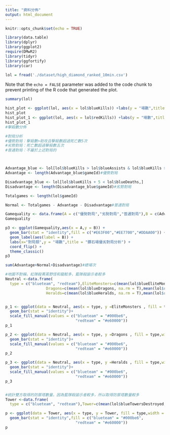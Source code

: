 ---
title: "資料分佈"
output: html_document
---

```{r setup, include=FALSE}
knitr::opts_chunk$set(echo = TRUE)
```


```{r pressure, echo=FALSE}
library(data.table)
library(dplyr)
library(ggplot2)
require(DMwR2)
library(tidyr)
library(ggfortify)
library(car)

lol = fread('./dataset/high_diamond_ranked_10min.csv') 
```

Note that the `echo = FALSE` parameter was added to the code chunk to prevent printing of the R code that generated the plot.


```{r}
summary(lol)

hist_plot <- ggplot(lol, aes(x = lol$blueKills)) +labs(y = "場數",title = "藍隊擊殺平均")+geom_histogram(fill="#000be6",bins = 23) 
hist_plot
hist_plot_1 <- ggplot(lol, aes(x = lol$redKills)) +labs(y = "場數",title = "紅隊擊殺平均")+geom_histogram(fill="#e60000",bins = 23) 
hist_plot_1
#擊殺數分佈
```

```{r}
#對局分析
#優勢對局：擊殺數>助攻且擊殺數超過死亡數5次
#劣勢對局：死亡數超過擊殺數五次
#普通對局：不屬於上述對局的



Advantage_blue <- lol[lol$blueKills > lol$blueAssists & lol$blueKills > lol$blueDeaths + 5,]
Advantage <- length(Advantage_blue$gameId)#優勢對局

Disadvantage_blue <- lol[lol$blueKills + 5 < lol$blueDeaths,]
Disadvantage <- length(Disadvantage_blue$gameId)#劣勢對局

Totalgames <- length(lol$gameId)

Normal <- Totalgames - Advantage - Disadvantage#普通對局

Gamequality <- data.frame(A = c("優勢對局","劣勢對局","普通對局"),B = c(Advantage,Disadvantage,Normal))
Gamequality

p3 <- ggplot(Gamequality,aes(x = A,y = B)) +
  geom_bar(stat = "identity",fill = c("#E63F00","#EE7700","#DDAA00")) +
  geom_label(aes(label = B)) +
  labs(x="對局類",y = "場數",title = "鑽石場優劣對局分析") +
  coord_flip() +
  theme_classic()
p3

sum(Advantage+Normal+Disadvantage)#總場次


```


```{r}
#地圖不對稱，紅隊殺菁英野怪和龍較多，藍隊殺諭示者較多
Neutral <-data.frame(
  type = c("blueteam", "redteam"),EliteMonsters=c(mean(lol$blueEliteMonsters, na.rm = T),mean(lol$redEliteMonsters, na.rm = T)),
                  Dragons=c(mean(lol$blueDragons, na.rm = T),mean(lol$redDragons, na.rm = T)),
                  Heralds=c(mean(lol$blueHeralds, na.rm = T),mean(lol$redHeralds, na.rm = T)))


p_1 <- ggplot(data = Neutral, aes(x = type, y =EliteMonsters , fill = type,width = 0.3)) +
  geom_bar(stat = "identity")+
  scale_fill_manual(values = c("blueteam" = "#000be6",
                               "redteam" = "#e60000"))
p_1

p_2 <- ggplot(data = Neutral, aes(x = type, y =Dragons , fill = type,width = 0.3)) +
  geom_bar(stat = "identity")+
  scale_fill_manual(values = c("blueteam" = "#000be6",
                               "redteam" = "#e60000"))
p_2

p_3 <- ggplot(data = Neutral, aes(x = type, y =Heralds , fill = type,width = 0.3)) +
  geom_bar(stat = "identity")+
  scale_fill_manual(values = c("blueteam" = "#000be6",
                               "redteam" = "#e60000"))
p_3



```

```{r}
#統計雙方取得的防禦塔數量，因為藍隊殺諭示者較多，所以取得防禦塔數量較多
Tower <-data.frame(
  type = c("blueteam", "redteam"),Tower=c(mean(lol$blueTowersDestroyed, na.rm = T),mean(lol$redTowersDestroyed, na.rm = T)))

p <- ggplot(data = Tower, aes(x = type, y = Tower, fill = type,width = 0.3)) + 
  geom_bar(stat = "identity",fill = c("blueteam" = "#000be6",
                               "redteam" = "#e60000"))
p
```

```{r}

```





